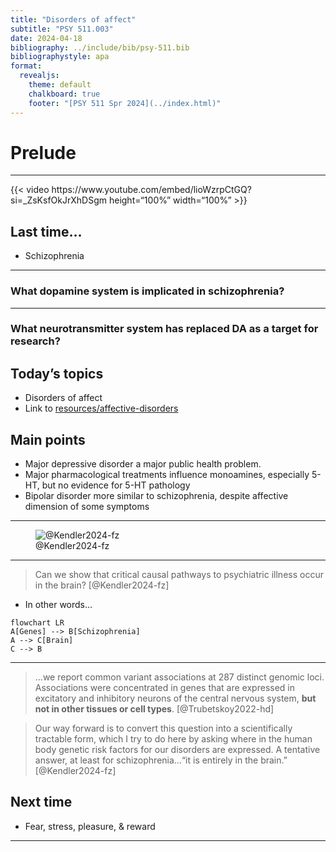 ```yaml
---
title: "Disorders of affect"
subtitle: "PSY 511.003"
date: 2024-04-18
bibliography: ../include/bib/psy-511.bib
bibliographystyle: apa
format: 
  revealjs:
    theme: default
    chalkboard: true
    footer: "[PSY 511 Spr 2024](../index.html)"
---
```


# Prelude

---

{{< video https://www.youtube.com/embed/lioWzrpCtGQ?si=_ZsKsfOkJrXhDSgm height="100%" width="100%" >}}

## Last time...

- Schizophrenia

---

### What dopamine system is implicated in schizophrenia?

---

### What neurotransmitter system has replaced DA as a target for research?

## Today's topics

- Disorders of affect
- Link to [resources/affective-disorders](../resources/affective-disorders.qmd)

## Main points

- Major depressive disorder a major public health problem.
- Major pharmacological treatments influence monoamines, especially 5-HT, but no evidence for 5-HT pathology
- Bipolar disorder more similar to schizophrenia, despite affective dimension of some symptoms

---

![@Kendler2024-fz](../include/img/kendler-psychiatric-brain-disorder.png)

---

>Can we show that critical causal pathways to psychiatric illness occur in the brain? [@Kendler2024-fz]

- In other words...

```mermaid
flowchart LR
A[Genes] --> B[Schizophrenia]
A --> C[Brain]
C --> B
```

---

>...we report common variant associations at 287 distinct genomic loci. Associations were concentrated in genes that are expressed in excitatory and inhibitory neurons of the central nervous system, **but not in other tissues or cell types**. [@Trubetskoy2022-hd]

>Our way forward is to convert this question into a scientifically tractable form, which I try to do here by asking where in the human body genetic risk factors for our disorders are expressed. A tentative answer, at least for schizophrenia...“it is entirely in the brain.” [@Kendler2024-fz]

## Next time

- Fear, stress, pleasure, & reward

---
